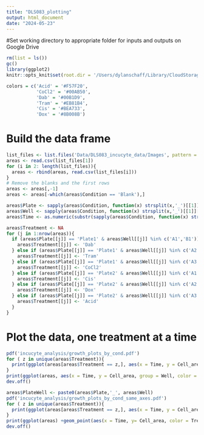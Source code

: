 ```yaml
---
title: "DLS083_plotting"
output: html_document
date: "2024-05-23"
---
```


#Set working directory to appropriate folder for inputs and outputs on Google Drive
```r
rm(list = ls())
gc()
library(ggplot2)
knitr::opts_knit$set(root.dir = '/Users/dylanschaff/Library/CloudStorage/GoogleDrive-dyschaff@sydshafferlab.com/My Drive/Schaff_Shared/Cloud/Schaff_paper') # for dylan's laptop

colors = c('Acid' = '#F57F20',
           'CoCl2' = '#00AB50',
           'Dab' = '#00B1D9',
           'Tram' = '#EB81B4',
           'Cis' = '#BEA733',
           'Dox' = '#8B008B')
```

# Build the data frame
```r
list_files <- list.files('Data/DLS083_incucyte_data/Images', pattern = 'areas', full.names = T)
areas <- read.csv(list_files[1])
for (i in 2: length(list_files)){
  areas <- rbind(areas, read.csv(list_files[i]))
}
# Remove the blanks and the first rows
areas <- areas[,-1]
areas <- areas[-which(areas$Condition == 'Blank'),]

areas$Plate <- sapply(areas$Condition, function(x) strsplit(x,'_')[[1]][2])
areas$Well <- sapply(areas$Condition, function(x) strsplit(x,'_')[[1]][4])
areas$Time <- as.numeric(substr(sapply(areas$Condition, function(x) strsplit(x,'_')[[1]][6]),1,2))

areas$Treatment <- NA
for (j in 1:nrow(areas)){
  if (areas$Plate[[j]] == 'Plate1' & areas$Well[[j]] %in% c('A1','B1')){
    areas$Treatment[[j]] <- 'Dab'
  } else if (areas$Plate[[j]] == 'Plate1' & areas$Well[[j]] %in% c('A2','B2')){
    areas$Treatment[[j]] <- 'Tram'
  } else if (areas$Plate[[j]] == 'Plate1' & areas$Well[[j]] %in% c('A3','B3')){
    areas$Treatment[[j]] <- 'CoCl2'
  } else if (areas$Plate[[j]] == 'Plate2' & areas$Well[[j]] %in% c('A1','B1')){
    areas$Treatment[[j]] <- 'Cis'
  } else if (areas$Plate[[j]] == 'Plate2' & areas$Well[[j]] %in% c('A2','B2')){
    areas$Treatment[[j]] <- 'Dox'
  } else if (areas$Plate[[j]] == 'Plate2' & areas$Well[[j]] %in% c('A3','B3')){
    areas$Treatment[[j]] <- 'Acid'
  }
}
```

# Plot the data, one treatment at a time
```r
pdf('incucyte_analysis/growth_plots_by_cond.pdf')
for ( z in unique(areas$Treatment)){
  print(ggplot(areas[areas$Treatment == z,], aes(x = Time, y = Cell_area, group = Well, color = Treatment)) +geom_point() + geom_line() + scale_color_manual(values = colors) + ggtitle(z))
}
print(ggplot(areas, aes(x = Time, y = Cell_area, group = Well, color = Treatment)) +geom_point()  + scale_color_manual(values = colors) + ggtitle('All data together'))
dev.off()

areas$PlateWell <- paste0(areas$Plate,'_', areas$Well)
pdf('incucyte_analysis/growth_plots_by_cond_same_axes.pdf')
for ( z in unique(areas$Treatment)){
  print(ggplot(areas[areas$Treatment == z,], aes(x = Time, y = Cell_area, group = Well, color = Treatment)) +geom_point() + geom_line() + scale_color_manual(values = colors) + ggtitle(z) + ylim(0,15000000))
}
print(ggplot(areas) +geom_point(aes(x = Time, y= Cell_area, color = Treatment, group = Treatment))  + scale_color_manual(values = colors) + ggtitle('All data together') + geom_line(aes(x = Time, y = Cell_area, group = PlateWell, color = Treatment)))
dev.off()
```

